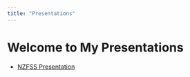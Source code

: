 ```yaml
---
title: "Presentations"
---
```


# Welcome to My Presentations

- [NZFSS Presentation](nzfss/nzfss_bathymetry_2024.html)
